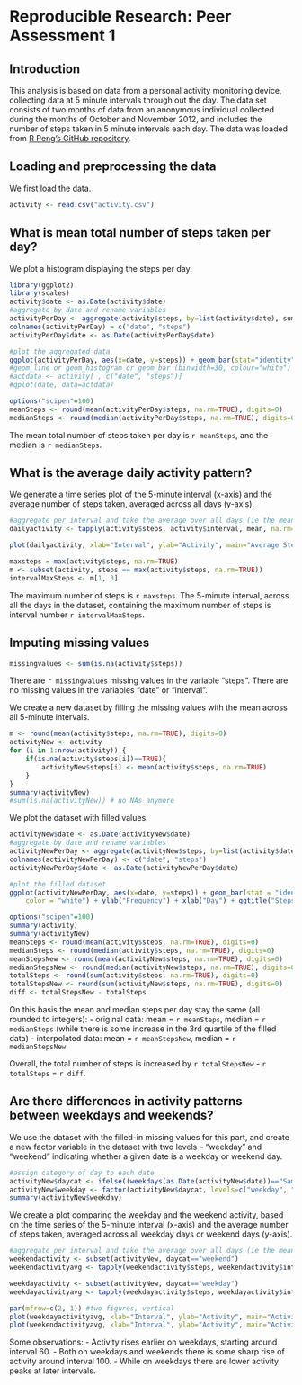 # Reproducible Research: Peer Assessment 1
## Introduction
This analysis is based on data from a personal activity monitoring device, collecting data at 5 minute intervals through out the day. The data set consists of two months of data from an anonymous individual collected during the months of October and November 2012, and includes the number of steps taken in 5 minute intervals each day. The data was loaded from [R Peng's GitHub repository](https://github.com/rdpeng/RepData_PeerAssessment1). 

## Loading and preprocessing the data
We first load the data.
```r
activity <- read.csv("activity.csv")
```

## What is mean total number of steps taken per day?
We plot a histogram displaying the steps per day.
```r
library(ggplot2)
library(scales)
activity$date <- as.Date(activity$date)
#aggregate by date and rename variables
activityPerDay <- aggregate(activity$steps, by=list(activity$date), sum)
colnames(activityPerDay) = c("date", "steps")
activityPerDay$date <- as.Date(activityPerDay$date)

#plot the aggregated data
ggplot(activityPerDay, aes(x=date, y=steps)) + geom_bar(stat="identity", color="white") + ylab("Frequency") + xlab("Day") + ggtitle("Steps per Day")
#geom_line or geom_histogram or geom_bar (binwidth=30, colour="white")
#actdata <- activity[ , c("date", "steps")]
#qplot(date, data=actdata)
```

```r
options("scipen"=100)
meanSteps <- round(mean(activityPerDay$steps, na.rm=TRUE), digits=0)
medianSteps <- round(median(activityPerDay$steps, na.rm=TRUE), digits=0)
```
The mean total number of steps taken per day is `r meanSteps`, and the median is `r medianSteps`. 

## What is the average daily activity pattern?
We generate a time series plot of the 5-minute interval (x-axis) and the average number of steps taken, averaged across all days (y-axis).

```r
#aggregate per interval and take the average over all days (ie the mean)
dailyactivity <- tapply(activity$steps, activity$interval, mean, na.rm=TRUE)

plot(dailyactivity, xlab="Interval", ylab="Activity", main="Average Steps per Day", type="l")
```


```r
maxsteps = max(activity$steps, na.rm=TRUE)
m <- subset(activity, steps == max(activity$steps, na.rm=TRUE))
intervalMaxSteps <- m[1, 3]
```

The maximum number of steps is `r maxsteps`. The 5-minute interval, across all the days in the dataset, containing the maximum number of steps is interval number `r intervalMaxSteps`. 

## Imputing missing values
```r
missingvalues <- sum(is.na(activity$steps))
```
There are `r missingvalues` missing values in the variable "steps". There are no missing values in the variables "date" or "interval".

We create a new dataset by filling the missing values with the mean across all 5-minute intervals. 
```r
m <- round(mean(activity$steps, na.rm=TRUE), digits=0)
activityNew <- activity
for (i in 1:nrow(activity)) {
    if(is.na(activity$steps[i])==TRUE){
        activityNew$steps[i] <- mean(activity$steps, na.rm=TRUE)
    }
}
summary(activityNew)
#sum(is.na(activityNew)) # no NAs anymore
```
We plot the dataset with filled values. 
```r
activityNew$date <- as.Date(activityNew$date)
#aggregate by date and rename variables
activityNewPerDay <- aggregate(activityNew$steps, by=list(activity$date), sum)
colnames(activityNewPerDay) <- c("date", "steps")
activityNewPerDay$date <- as.Date(activityNewPerDay$date)

#plot the filled dataset
ggplot(activityNewPerDay, aes(x=date, y=steps)) + geom_bar(stat = "identity", 
    color = "white") + ylab("Frequency") + xlab("Day") + ggtitle("Steps per Day")
```


```r
options("scipen"=100)
summary(activity)
summary(activityNew)
meanSteps <- round(mean(activity$steps, na.rm=TRUE), digits=0)
medianSteps <- round(median(activity$steps, na.rm=TRUE), digits=0)
meanStepsNew <- round(mean(activityNew$steps, na.rm=TRUE), digits=0)
medianStepsNew <- round(median(activityNew$steps, na.rm=TRUE), digits=0)
totalSteps <- round(sum(activity$steps, na.rm=TRUE), digits=0)
totalStepsNew <- round(sum(activityNew$steps, na.rm=TRUE), digits=0)
diff <- totalStepsNew - totalSteps
```
On this basis the mean and median steps per day stay the same (all rounded to integers): 
- original data: mean = `r meanSteps`, median = `r medianSteps` (while there is some increase in the 3rd quartile of the filled data)
- interpolated data: mean = `r meanStepsNew`, median = `r medianStepsNew`

Overall, the total number of steps is increased by `r totalStepsNew` - `r totalSteps` = `r diff`. 

## Are there differences in activity patterns between weekdays and weekends?

We use the dataset with the filled-in missing values for this part, and create a new factor variable in the dataset with two levels – “weekday” and “weekend” indicating whether a given date is a weekday or weekend day.


```r
#assign category of day to each date
activityNew$daycat <- ifelse((weekdays(as.Date(activityNew$date))=="Samstag" | weekdays(as.Date(activityNew$date)) == "Sonntag"), c("weekend"), c("weekday")) 
activityNew$weekday <- factor(activityNew$daycat, levels=c("weekday", "weekend"))
summary(activityNew$weekday)

``` 
We create a plot comparing the weekday and the weekend activity, based on the time series of the 5-minute interval (x-axis) and the average number of steps taken, averaged across all weekday days or weekend days (y-axis).

```r
#aggregate per interval and take the average over all days (ie the mean)
weekendactivity <- subset(activityNew, daycat=="weekend")
weekendactivityavg <- tapply(weekendactivity$steps, weekendactivity$interval, mean, na.rm=TRUE)

weekdayactivity <- subset(activityNew, daycat=="weekday")
weekdayactivityavg <- tapply(weekdayactivity$steps, weekdayactivity$interval, mean, na.rm=TRUE)

par(mfrow=c(2, 1)) #two figures, vertical
plot(weekdayactivityavg, xlab="Interval", ylab="Activity", main="Activity on Weekdays", type="l")
plot(weekendactivityavg, xlab="Interval", ylab="Activity", main="Activity on Weekends", type="l")

```
Some observations:
- Activity rises earlier on weekdays, starting around interval 60.
- Both on weekdays and weekends there is some sharp rise of activity around interval 100.
- While on weekdays there are lower activity peaks at later intervals. 

